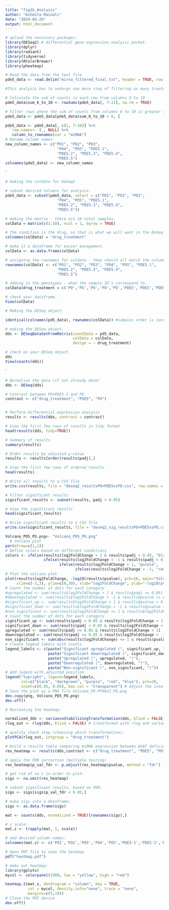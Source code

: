 ```yaml
---
title: "fig1b_Analysis"
author: "Ashmita Mainali"
date: "2024-04-29"
output: html_document
---
```


```r

# upload the necessary packages: 
library(DESeq2) # differential gene expression analysis packet. 
library(dplyr) 
library(radiant)
library(tidyverse)
library(RColorBrewer)
library(pheatmap)
```

```r

# Read the data from the text file
pde5_data <- read.delim("mirna_filtered_final.txt", header = TRUE, row.names = NULL )

#This analysis has to undergo one more step of filtering as many treated data were zero

# Calculate the sum of counts in each row from columns 6 to 10
pde5_data$sum_6_to_10 <- rowSums(pde5_data[, 7:11], na.rm = TRUE)

# Filter rows where the sum of counts from columns 6 to 10 is greater than 10
pde5_data <- pde5_data[pde5_data$sum_6_to_10 > 0, ]

pde5_data <- pde5_data[, c(1, 7:16)] %>%
  `row.names<-`(., NULL) %>%
   column_to_rownames(var = "miRNA")
# Rename column names
new_column_names <- c("PO1", "PO2", "PO3",
                       "PO4", "PO5", "PDE5.1",
                       "PDE5.2", "PDE5.3", "PDE5.4",
                       "PDE5.5")
colnames(pde5_data) <- new_column_names

```
`
```r
# making the coldata for DeSeq2

# subset desired columns for analysis: 
pde5_data <- subset(pde5_data, select = c("PO1", "PO2", "PO3",
                       "PO4", "PO5", "PDE5.1",
                       "PDE5.2", "PDE5.3", "PDE5.4",
                       "PDE5.5"))

# making the matrix - there are 10 total samples. 
colData = matrix(c(1:10), ncol = 1, byrow = TRUE) 

# the condition is the drug, so that is what we will want in the DeSeq object.
colnames(colData) = "drug_treatment"

# make it a dataframe for easier management. 
colData <- as.data.frame(colData)

# assigning the rownames for coldata - they should all match the column names in countdata. 
rownames(colData) <- c("PO1", "PO2", "PO3", "PO4", "PO5", "PDE5.1",
                       "PDE5.2", "PDE5.3", "PDE5.4",
                       "PDE5.5")

# adding in the genotypes - what the sample ID's correspond to.
colData$drug_treatment = c('PO','PO','PO','PO','PO','PDE5','PDE5','PDE5','PDE5','PDE5')

# check your dataframe. 
View(colData)
```

```r
# Making the DESeq object. 

identical(colnames(pd5_data), rownames(colData)) #samples order is consistent. 

# making the DESeq object. 
dds <- DESeqDataSetFromMatrix(countData = pd5_data,
                              colData = colData,
                              design = ~ drug_treatment)

# check on your DESeq object. 
dds
View(counts(dds))
```
`
```r
# Normalize the data (if not already done)
dds <- DESeq(dds)

# Contrast between PO+PDE5-I and PO
contrast <- c("drug_treatment", "PDE5", "PO")


# Perform differential expression analysis
results <- results(dds, contrast = contrast)

# View the first few rows of results in tidy format
head(results(dds, tidy=TRUE))

# Summary of results
summary(results)

# Order results by adjusted p-value
results <- results[order(results$padj),]

# View the first few rows of ordered results
head(results)

# Write all results to a CSV file
write.csv(results, file = "deseq2_resultsPO+PDE5vsPO.csv", row.names = TRUE)

# Filter significant results
significant_results <- subset(results, padj < 0.05)

# View the significant results
head(significant_results)

# Write significant results to a CSV file
write.csv(significant_results, file = "deseq2_sig_resultsPO+PDE5vsPO.csv", row.names = TRUE)

```


```r
Volcano_PD5_PO.png<- "Volcano_PD5_PO.png"
  # Volcano plot
par(mfrow=c(1,1))
# Define colors based on different conditions
colors <- ifelse(results$log2FoldChange > 1 & results$padj < 0.05, "black",
                 ifelse(results$log2FoldChange < -1 & results$padj < 0.05, "darkgreen",
                        ifelse(results$log2FoldChange > 1, "purple",
                               ifelse(results$log2FoldChange < -1, "red", "blue"))))
# Plot the volcano plot
plot(results$log2FoldChange, -log10(results$pvalue), pch=20, main="Volcano plot of miRs altered in PO+PDE5 versus PO",
     xlim=c(-3,3), ylim=c(0,30), xlab="log2FoldChange", ylab="-log10(pvalue)", col=colors)
# Count the number of dots for each category
#upregulated <- sum(results$log2FoldChange > 1 & results$padj >= 0.05)
#downregulated <- sum(results$log2FoldChange < -1 & results$pvalue >= 0.05)
#significant_up <- sum(results$log2FoldChange > 1 & results$pvalue < 0.05)
#significant_down <- sum(results$log2FoldChange < -1 & results$pvalue < 0.05)
#non_significant <- sum(results$log2FoldChange <= 1 & results$log2FoldChange >= -1 & results$pvalue >= 0.05)
# Count the number of dots for each category
significant_up <- sum(results$padj < 0.05 & results$log2FoldChange > 1)
significant_down <- sum(results$padj < 0.05 & results$log2FoldChange < -1)
upregulated <- sum(results$padj >= 0.05 & results$log2FoldChange > 1)
downregulated <- sum(results$padj >= 0.05 & results$log2FoldChange < -1)
non_significant <- sum(abs(results$log2FoldChange) <= 1 & results$pvalue >= 0.05)
# Create legend labels with counts
legend_labels <- c(paste("Significant upregulated (", significant_up, ")"),
                   paste("Significant downregulated (", significant_down, ")"),
                   paste("Upregulated (", upregulated, ")"),
                   paste("Downregulated (", downregulated, ")"),
                   paste("Non-significant (", non_significant, ")"))
# Add legend with adjusted position
legend("topright", legend=legend_labels,
       col=c("black", "darkgreen", "purple", "red", "blue"), pch=20,
       inset=c(0.05, 0.05), box.col = "transparent") # Adjust the inset values to position the legend
# Save the plot as a PNG file Volcano_PO-PF9613_PO.png
dev.copy(png, Volcano_PD5_PO.png)
dev.off()


```



```r
# Recreating the heatmap:

normalized_dds <- varianceStabilizingTransformation(dds, blind = FALSE)
rlog_out <- rlog(dds, blind = FALSE) # transformed with rlog and varianceStabilizingTransformation - rlog looked a little better. 

# quality check step (choosing which transformation): 
plotPCA(rlog_out, intgroup = "drug_treatment")

# build a results table comparing miRNA expression between AGAT deficient and wildtype conditions: 
res_heatmap <- results(dds,contrast <- c("drug_treatment", "PDE5", "PO"))

# apply the FDR correction (multiple testing)
res_heatmap$p_val_fdr <- p.adjust(res_heatmap$pvalue, method = "fdr")

# get rid of na's in order to plot: 
sigs <- na.omit(res_heatmap)

# subset significant results, based on FDR: 
sigs <- sigs[sigs$p_val_fdr < 0.05,]

# make sigs into a dataframe: 
sigs <- as.data.frame(sigs)

mat <- counts(dds, normalized = TRUE)[rownames(sigs),]

# z scale: 
mat.z <- t(apply(mat, 1, scale))

# add desired column names: 
colnames(mat.z) <- c('PO1','PO2','PO3','PO4','PO5','PDE5-1','PDE5-2','PDE5-3','PDE5-4','PDE5-5')

# Open PDF file to save the heatmap
pdf("heatmap.pdf")

# make out heatmap: 
library(gplots)
mycol <- colorpanel(1000, low = "yellow", high = "red")

heatmap.2(mat.z, dendrogram = "column", key = TRUE,
          col = mycol, density.info="none", trace = "none",
          margins=c(5,10))
# Close the PDF device
dev.off()
          
```




